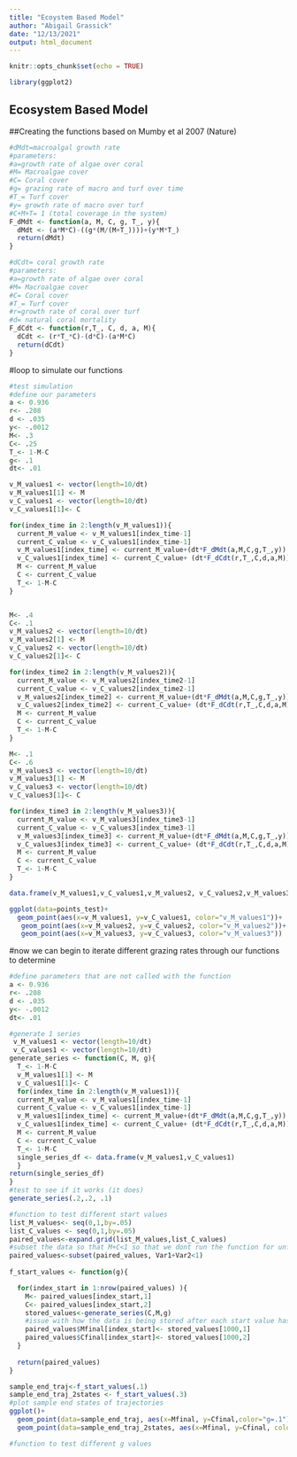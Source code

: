 ```yaml
---
title: "Ecoystem Based Model"
author: "Abigail Grassick"
date: "12/13/2021"
output: html_document
---
```


```r
knitr::opts_chunk$set(echo = TRUE)
```

```r
library(ggplot2)
```

## Ecosystem Based Model

##Creating the functions based on Mumby et al 2007 (Nature)
```r
#dMdt=macroalgal growth rate
#parameters:
#a=growth rate of algae over coral
#M= Macroalgae cover
#C= Coral cover
#g= grazing rate of macro and turf over time
#T_= Turf cover
#y= growth rate of macro over turf
#C+M+T= 1 (total coverage in the system)
F_dMdt <- function(a, M, C, g, T_, y){
  dMdt <- (a*M*C)-((g*(M/(M+T_))))+(y*M*T_)
  return(dMdt)
}

#dCdt= coral growth rate
#parameters:
#a=growth rate of algae over coral
#M= Macroalgae cover
#C= Coral cover
#T_= Turf cover
#r=growth rate of coral over turf
#d= natural coral mortality 
F_dCdt <- function(r,T_, C, d, a, M){
  dCdt <- (r*T_*C)-(d*C)-(a*M*C)
  return(dCdt)
}

```

#loop to simulate our functions 
```r
#test simulation
#define our parameters
a <- 0.936
r<- .208
d <- .035
y<- -.0012
M<- .3
C<- .25
T_<- 1-M-C
g<- .1
dt<- .01

v_M_values1 <- vector(length=10/dt)
v_M_values1[1] <- M 
v_C_values1 <- vector(length=10/dt)
v_C_values1[1]<- C

for(index_time in 2:length(v_M_values1)){
  current_M_value <- v_M_values1[index_time-1]
  current_C_value <- v_C_values1[index_time-1]
  v_M_values1[index_time] <- current_M_value+(dt*F_dMdt(a,M,C,g,T_,y))
  v_C_values1[index_time] <- current_C_value+ (dt*F_dCdt(r,T_,C,d,a,M))
  M <- current_M_value
  C <- current_C_value
  T_<- 1-M-C
}


M<- .4
C<- .1
v_M_values2 <- vector(length=10/dt)
v_M_values2[1] <- M 
v_C_values2 <- vector(length=10/dt)
v_C_values2[1]<- C

for(index_time2 in 2:length(v_M_values2)){
  current_M_value <- v_M_values2[index_time2-1]
  current_C_value <- v_C_values2[index_time2-1]
  v_M_values2[index_time2] <- current_M_value+(dt*F_dMdt(a,M,C,g,T_,y))
  v_C_values2[index_time2] <- current_C_value+ (dt*F_dCdt(r,T_,C,d,a,M))
  M <- current_M_value
  C <- current_C_value
  T_<- 1-M-C
}

M<- .1
C<- .6
v_M_values3 <- vector(length=10/dt)
v_M_values3[1] <- M 
v_C_values3 <- vector(length=10/dt)
v_C_values3[1]<- C

for(index_time3 in 2:length(v_M_values3)){
  current_M_value <- v_M_values3[index_time3-1]
  current_C_value <- v_C_values3[index_time3-1]
  v_M_values3[index_time3] <- current_M_value+(dt*F_dMdt(a,M,C,g,T_,y))
  v_C_values3[index_time3] <- current_C_value+ (dt*F_dCdt(r,T_,C,d,a,M))
  M <- current_M_value
  C <- current_C_value
  T_<- 1-M-C
}

data.frame(v_M_values1,v_C_values1,v_M_values2, v_C_values2,v_M_values3, v_C_values3 )

ggplot(data=points_test)+
  geom_point(aes(x=v_M_values1, y=v_C_values1, color="v_M_values1"))+
   geom_point(aes(x=v_M_values2, y=v_C_values2, color="v_M_values2"))+
   geom_point(aes(x=v_M_values3, y=v_C_values3, color="v_M_values3"))

```
#now we can begin to iterate different grazing rates through our functions to determine 
```r
#define parameters that are not called with the function
a <- 0.936
r<- .208
d <- .035
y<- -.0012
dt<- .01

#generate 1 series
 v_M_values1 <- vector(length=10/dt)
 v_C_values1 <- vector(length=10/dt)
generate_series <- function(C, M, g){
  T_<- 1-M-C
  v_M_values1[1] <- M 
  v_C_values1[1]<- C
  for(index_time in 2:length(v_M_values1)){
  current_M_value <- v_M_values1[index_time-1]
  current_C_value <- v_C_values1[index_time-1]
  v_M_values1[index_time] <- current_M_value+(dt*F_dMdt(a,M,C,g,T_,y))
  v_C_values1[index_time] <- current_C_value+ (dt*F_dCdt(r,T_,C,d,a,M))
  M <- current_M_value
  C <- current_C_value
  T_<- 1-M-C
  single_series_df <- data.frame(v_M_values1,v_C_values1)
  }
return(single_series_df)
}
#test to see if it works (it does)
generate_series(.2,.2, .1)

#function to test different start values
list_M_values<- seq(0,1,by=.05)
list_C_values <- seq(0,1,by=.05)
paired_values<-expand.grid(list_M_values,list_C_values)
#subset the data so that M+C<1 so that we dont run the function for unfeasible values (T+M+C=1)
paired_values<-subset(paired_values, Var1+Var2<1)
  
f_start_values <- function(g){

  for(index_start in 1:nrow(paired_values) ){
    M<- paired_values[index_start,1]
    C<- paired_values[index_start,2]
    stored_values<-generate_series(C,M,g)
    #issue with how the data is being stored after each start value has been tested
    paired_values$Mfinal[index_start]<- stored_values[1000,1]
    paired_values$Cfinal[index_start]<- stored_values[1000,2]
  }
  
  return(paired_values)
}

sample_end_traj<-f_start_values(.1)
sample_end_traj_2states <- f_start_values(.3)
#plot sample end states of trajectories 
ggplot()+
  geom_point(data=sample_end_traj, aes(x=Mfinal, y=Cfinal,color="g=.1"))+
  geom_point(data=sample_end_traj_2states, aes(x=Mfinal, y=Cfinal, color="g=.3"))

#function to test different g values


```




